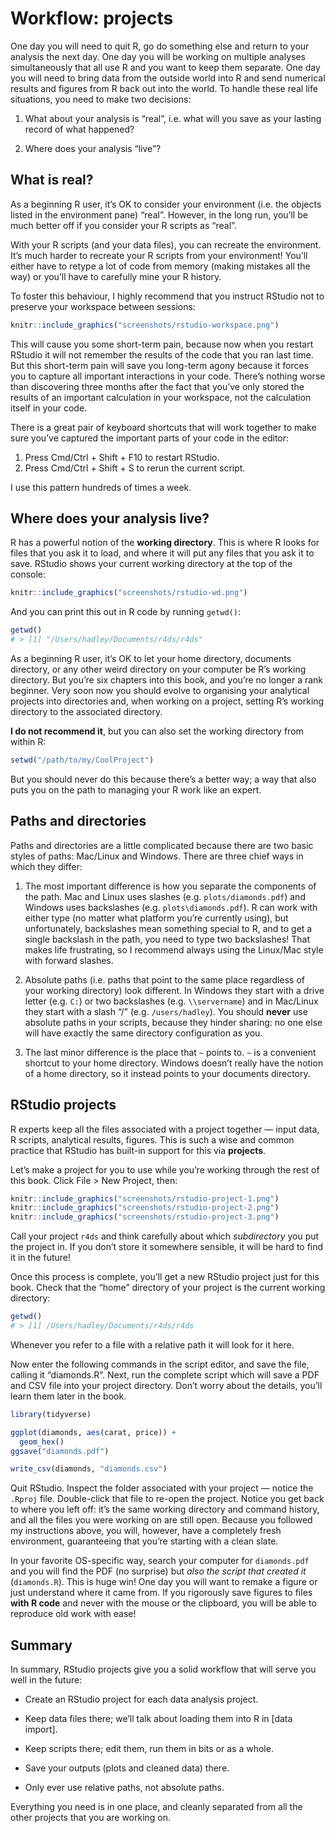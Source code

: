 # Workflow: projects

One day you will need to quit R, go do something else and return to your analysis the next day. One day you will be working on multiple analyses simultaneously that all use R and you want to keep them separate. One day you will need to bring data from the outside world into R and send numerical results and figures from R back out into the world. To handle these real life situations, you need to make two decisions:

1. What about your analysis is "real", i.e. what will you save as your
 lasting record of what happened?

1. Where does your analysis "live"?

## What is real?

As a beginning R user, it's OK to consider your environment (i.e. the objects listed in the environment pane) "real". However, in the long run, you'll be much better off if you consider your R scripts as "real".

With your R scripts (and your data files), you can recreate the environment. It's much harder to recreate your R scripts from your environment! You'll either have to retype a lot of code from memory (making mistakes all the way) or you'll have to carefully mine your R history.

To foster this behaviour, I highly recommend that you instruct RStudio not to preserve your workspace between sessions:

```r
knitr::include_graphics("screenshots/rstudio-workspace.png")
```

This will cause you some short-term pain, because now when you restart RStudio it will not remember the results of the code that you ran last time. But this short-term pain will save you long-term agony because it forces you to capture all important interactions in your code. There's nothing worse than discovering three months after the fact that you've only stored the results of an important calculation in your workspace, not the calculation itself in your code.

There is a great pair of keyboard shortcuts that will work together to make sure you've captured the important parts of your code in the editor:

1. Press Cmd/Ctrl + Shift + F10 to restart RStudio.
2. Press Cmd/Ctrl + Shift + S to rerun the current script.

I use this pattern hundreds of times a week.

## Where does your analysis live?

R has a powerful notion of the __working directory__. This is where R looks for files that you ask it to load, and where it will put any files that you ask it to save. RStudio shows your current working directory at the top of the console:

```r
knitr::include_graphics("screenshots/rstudio-wd.png")
```

And you can print this out in R code by running `getwd()`:

```r
getwd()
# > [1] "/Users/hadley/Documents/r4ds/r4ds"
```

As a beginning R user, it's OK to let your home directory, documents directory, or any other weird directory on your computer be R's working directory. But you're six chapters into this book, and you're no longer a rank beginner. Very soon now you should evolve to organising your analytical projects into directories and, when working on a project, setting R's working directory to the associated directory.

__I do not recommend it__, but you can also set the working directory from within R:

```r
setwd("/path/to/my/CoolProject")
```

But you should never do this because there's a better way; a way that also puts you on the path to managing your R work like an expert.

## Paths and directories

Paths and directories are a little complicated because there are two basic styles of paths: Mac/Linux and Windows. There are three chief ways in which they differ:

1. The most important difference is how you separate the components of the
 path. Mac and Linux uses slashes (e.g. `plots/diamonds.pdf`) and Windows
 uses backslashes (e.g. `plots\diamonds.pdf`). R can work with either type
 (no matter what platform you're currently using), but unfortunately,
 backslashes mean something special to R, and to get a single backslash
 in the path, you need to type two backslashes! That makes life frustrating,
 so I recommend always using the Linux/Mac style with forward slashes.

1. Absolute paths (i.e. paths that point to the same place regardless of
 your working directory) look different. In Windows they start with a drive
 letter (e.g. `C:`) or two backslashes (e.g. `\\servername`) and in
 Mac/Linux they start with a slash "/" (e.g. `/users/hadley`). You should
 __never__ use absolute paths in your scripts, because they hinder sharing:
 no one else will have exactly the same directory configuration as you.

1. The last minor difference is the place that `~` points to. `~` is a
 convenient shortcut to your home directory. Windows doesn't really have
 the notion of a home directory, so it instead points to your documents
 directory.

## RStudio projects

R experts keep all the files associated with a project together --- input data, R scripts, analytical results, figures. This is such a wise and common practice that RStudio has built-in support for this via __projects__.

Let's make a project for you to use while you're working through the rest of this book. Click File > New Project, then:

```r
knitr::include_graphics("screenshots/rstudio-project-1.png")
knitr::include_graphics("screenshots/rstudio-project-2.png")
knitr::include_graphics("screenshots/rstudio-project-3.png")
```

Call your project `r4ds` and think carefully about which _subdirectory_ you put the project in. If you don't store it somewhere sensible, it will be hard to find it in the future!

Once this process is complete, you'll get a new RStudio project just for this book. Check that the "home" directory of your project is the current working directory:

```r
getwd()
# > [1] /Users/hadley/Documents/r4ds/r4ds
```

Whenever you refer to a file with a relative path it will look for it here.

Now enter the following commands in the script editor, and save the file, calling it "diamonds.R". Next, run the complete script which will save a PDF and CSV file into your project directory. Don't worry about the details, you'll learn them later in the book.

```r
library(tidyverse)

ggplot(diamonds, aes(carat, price)) +
  geom_hex()
ggsave("diamonds.pdf")

write_csv(diamonds, "diamonds.csv")
```

Quit RStudio. Inspect the folder associated with your project --- notice the `.Rproj` file. Double-click that file to re-open the project. Notice you get back to where you left off: it's the same working directory and command history, and all the files you were working on are still open. Because you followed my instructions above, you will, however, have a completely fresh environment, guaranteeing that you're starting with a clean slate.

In your favorite OS-specific way, search your computer for `diamonds.pdf` and you will find the PDF (no surprise) but _also the script that created it_ (`diamonds.R`). This is huge win! One day you will want to remake a figure or just understand where it came from. If you rigorously save figures to files __with R code__ and never with the mouse or the clipboard, you will be able to reproduce old work with ease!

## Summary

In summary, RStudio projects give you a solid workflow that will serve you well in the future:

* Create an RStudio project for each data analysis project.

* Keep data files there; we'll talk about loading them into R in
 [data import].

* Keep scripts there; edit them, run them in bits or as a whole.

* Save your outputs (plots and cleaned data) there.

* Only ever use relative paths, not absolute paths.

Everything you need is in one place, and cleanly separated from all the other projects that you are working on.
